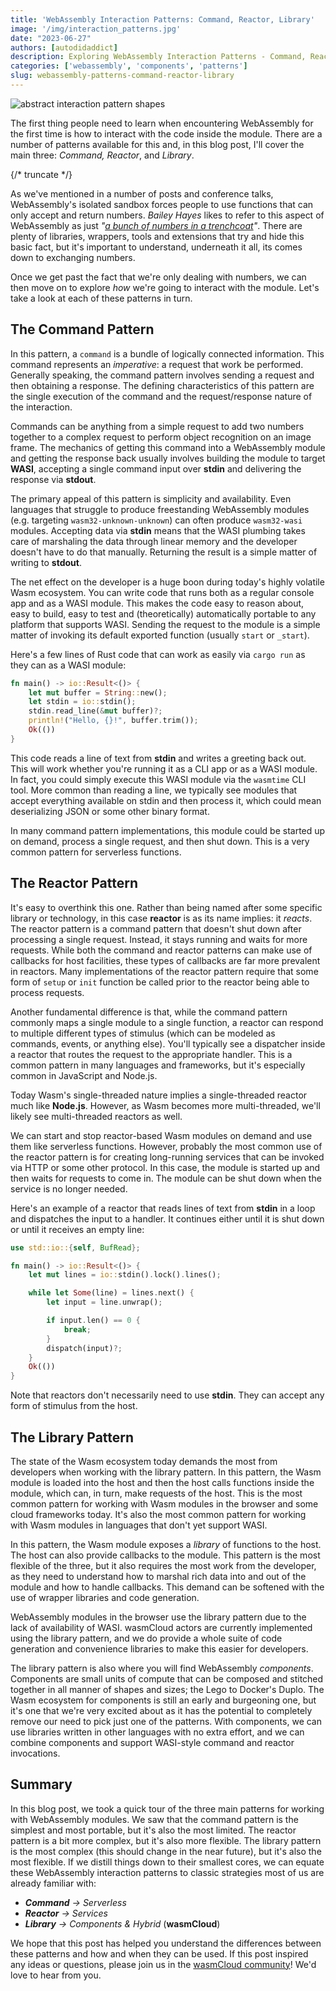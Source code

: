 ```yaml
---
title: 'WebAssembly Interaction Patterns: Command, Reactor, Library'
image: '/img/interaction_patterns.jpg'
date: "2023-06-27"
authors: [autodidaddict]
description: Exploring WebAssembly Interaction Patterns - Command, Reactor, and Library"
categories: ['webassembly', 'components', 'patterns']
slug: webassembly-patterns-command-reactor-library
---
```


![abstract interaction pattern shapes](/img/interaction_patterns.jpg)

The first thing people need to learn when encountering WebAssembly for the first time is how to interact with the code inside the module.
There are a number of patterns available for this and, in this blog post, I'll cover the main three: _Command, Reactor_, and _Library_.

{/* truncate */}

As we've mentioned in a number of posts and conference talks, WebAssembly's isolated sandbox forces people to use functions that
can only accept and return numbers. _Bailey Hayes_ likes to refer to this aspect of WebAssembly as just _"[a bunch of numbers in a trenchcoat](https://youtu.be/6_BRLqxiZPU?t=459)"_. There are
plenty of libraries, wrappers, tools and extensions that try and hide this basic fact, but it's important to understand, underneath it all, its comes down to exchanging numbers.

Once we get past the fact that we're only dealing with numbers, we can then move on to explore _how_ we're going to interact with the module. Let's take a look at each of these patterns in turn.

## The Command Pattern

In this pattern, a `command` is a bundle of logically connected information. This command represents an _imperative_: a request that work be performed. Generally
speaking, the command pattern involves sending a request and then obtaining a response. The defining characteristics of this pattern are the single execution of the command and
the request/response nature of the interaction.

Commands can be anything from a simple request to add two numbers together to a complex request to perform object recognition on an image frame. The mechanics of getting this
command into a WebAssembly module and getting the response back usually involves building the module to target **WASI**, accepting a single command input over **stdin** and delivering
the response via **stdout**.

The primary appeal of this pattern is simplicity and availability. Even languages that struggle to produce freestanding WebAssembly modules (e.g. targeting `wasm32-unknown-unknown`) can often
produce `wasm32-wasi` modules. Accepting data via **stdin** means that the WASI plumbing takes care of marshaling the data through linear memory and the developer doesn't have to do that manually. Returning the result is a simple matter of writing to **stdout**.

The net effect on the developer is a huge boon during today's highly volatile Wasm ecosystem. You can write code that runs both as a regular console app and as a WASI module. This makes
the code easy to reason about, easy to build, easy to test and (theoretically) automatically portable to any platform that supports WASI. Sending the request to the module is a simple matter of invoking its default exported function (usually `start` or `_start`).

Here's a few lines of Rust code that can work as easily via `cargo run` as they can as a WASI module:

```rust
fn main() -> io::Result<()> {
    let mut buffer = String::new();
    let stdin = io::stdin();
    stdin.read_line(&mut buffer)?;
    println!("Hello, {}!", buffer.trim());
    Ok(())
}
```

This code reads a line of text from **stdin** and writes a greeting back out. This will work whether you're running it as a CLI app or as a WASI module. In fact, you could simply execute
this WASI module via the `wasmtime` CLI tool. More common than reading a line, we typically see modules that accept everything available on stdin and then process it, which could mean
deserializing JSON or some other binary format.

In many command pattern implementations, this module could be started up on demand, process a single request, and then shut down. This is a very common pattern for serverless functions.

## The Reactor Pattern

It's easy to overthink this one. Rather than being named after some specific library or technology, in this case **reactor** is as its name implies: it _reacts_.
The reactor pattern is a command pattern that doesn't shut down after processing a single request. Instead, it stays running and waits for more requests. While both the command and reactor patterns can make use of callbacks for host facilities, these types of callbacks are far more prevalent in reactors. Many implementations of the reactor pattern require that some form of `setup` or `init` function be called prior to the reactor being able to process requests.

Another fundamental difference is that, while the command pattern commonly maps a single module to a single function, a reactor can respond to multiple different types of stimulus (which can be modeled as commands, events, or anything else). You'll typically see a dispatcher inside a reactor that routes the request to the appropriate handler. This is a common pattern in many languages and frameworks, but it's especially common in JavaScript and Node.js.

Today Wasm's single-threaded nature implies a single-threaded reactor much like **Node.js**. However, as Wasm becomes more multi-threaded, we'll likely see multi-threaded reactors as well.

We can start and stop reactor-based Wasm modules on demand and use them like serverless functions. However, probably the most common use of the reactor pattern is for creating long-running services that can be invoked via HTTP or some other protocol. In this case, the module is started up and then waits for requests to come in. The module can be shut down when the service is no longer needed.

Here's an example of a reactor that reads lines of text from **stdin** in a loop and dispatches the input to a handler. It continues either until it is shut down or until it receives an empty line:

```rust
use std::io::{self, BufRead};

fn main() -> io::Result<()> {
    let mut lines = io::stdin().lock().lines();

    while let Some(line) = lines.next() {
        let input = line.unwrap();

        if input.len() == 0 {
            break;
        }
        dispatch(input)?;
    }
    Ok(())
}
```

Note that reactors don't necessarily need to use **stdin**. They can accept any form of stimulus from the host.

## The Library Pattern

The state of the Wasm ecosystem today demands the most from developers when working with the library pattern. In this pattern, the Wasm module is loaded into the host and then the host calls functions inside the module, which can, in turn, make requests of the host. This is the most common pattern for working with Wasm modules in the browser and some cloud frameworks today. It's also the most common pattern for working with Wasm modules in languages that don't yet support WASI.

In this pattern, the Wasm module exposes a _library_ of functions to the host. The host can also provide callbacks to the module. This pattern is the most flexible of the three, but it also requires the most work from the developer, as they need to understand how to marshal rich data into and out of the module and how to handle callbacks. This demand can be softened with the use of wrapper libraries and code generation.

WebAssembly modules in the browser use the library pattern due to the lack of availability of WASI. wasmCloud actors are currently implemented using the library pattern, and we do provide a whole suite of code generation and convenience libraries to make this easier for developers.

The library pattern is also where you will find WebAssembly _components_. Components are small units of compute that can be composed and stitched together in all manner of shapes and sizes; the Lego to Docker's Duplo. The Wasm ecosystem for components is still an early and burgeoning one, but it's one that we're very excited about as it has the potential to completely remove our need to pick just one of the patterns. With components, we can use libraries written in other languages with no extra effort, and we can combine components and support WASI-style command and reactor invocations.

## Summary

In this blog post, we took a quick tour of the three main patterns for working with WebAssembly modules. We saw that the command pattern is the simplest and most portable, but it's also the most limited. The reactor pattern is a bit more complex, but it's also more flexible. The library pattern is the most complex (this should change in the near future), but it's also the most flexible. If we distill things down to their smallest cores, we can equate these WebAssembly interaction patterns to classic strategies most of us are already familiar with:

- _**Command** -> Serverless_
- _**Reactor** -> Services_
- _**Library** -> Components & Hybrid_ (**wasmCloud**)

We hope that this post has helped you understand the differences between these patterns and how and when they can be used. If this post inspired any ideas or questions, please join us in the [wasmCloud community](https://slack.wasmcloud.com/)! We'd love to hear from you.
